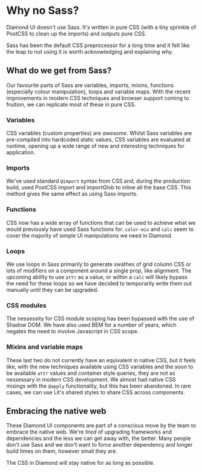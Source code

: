 
<Meta title="Docs/Why no Sass?" />

# Why no Sass?

Diamond UI doesn't use Sass. It's written in pure CSS (with a tiny sprinkle of PostCSS to clean up the imports) and outputs pure CSS.

Sass has been the default CSS preprocessor for a long time and it felt like the leap to not using it is worth acknowledging and explaining why.

## What do we get from Sass?

Our favourite parts of Sass are variables, imports, mixins, functions (especially colour manipulation), loops and variable maps. With the recent improvements in modern CSS techniques and browser support coming to fruition, we can replicate most of these in pure CSS.

### Variables
CSS variables (custom properties) are _awesome_. Whilst Sass variables are pre-compiled into hardcoded static values, CSS variables are evaluated at runtime, opening up a wide range of new and interesting techniques for application.

### Imports
We've used standard `@import` syntax from CSS and, during the production build, used PostCSS import and importGlob to inline all the base CSS. This method gives the same effect as using Sass imports.

### Functions
CSS now has a wide array of functions that can be used to achieve what we would previously have used Sass functions for. `color-mix` and `calc` seem to cover the majority of simple UI manipulations we need in Diamond.

### Loops
We use loops in Sass primarily to generate swathes of grid column CSS or lots of modifiers on a component around a single prop, like alignment. The upcoming ability to use `attr` as a value, or within a `calc` will likely bypass the need for these loops so we have decided to temporarily write them out manually until they can be upgraded.

### CSS modules
The nessessity for CSS module scoping has been bypassed with the use of Shadow DOM. We have also used BEM for a number of years, which negates the need to involve Javascript in CSS scope.

### Mixins and variable maps
These last two do not currently have an equivalent in native CSS, but it feels like, with the new techniques available using CSS variables and the soon to be available `attr` values and container style queries, they are not as nessessary in modern CSS development. We almost had native CSS misings with the `@apply` functionality, but this has been abandoned. In rare cases, we can use Lit's shared styles to share CSS across components.

## Embracing the native web
These Diamond UI components are part of a conscious move by the team to embrace the native web. We're _tired_ of upgrading frameworks and dependencies and the less we can get away with, the better. Many people don't use Sass and we don't want to force another dependency and longer build times on them, however small they are.

The CSS in Diamond will stay native for as long as possible.
